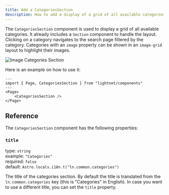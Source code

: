 ```yaml
---
title: Add a CategoriesSection
description: How to add a display of a grid of all available categories to your LightNet page.
---
```


The `CategoriesSection` component is used to display a grid of all available categories. It already includes a `Section`
component to handle the layout. Clicking on a category navigates to the search page filtered by the category. Categories
with an `image` property can be shown in an `image-grid` layout to highlight their images.

![Image Categories Section](./images/categories.webp)

Here is an example on how to use it:

```astro
---
import { Page, CategoriesSection } from "lightnet/components"
---
<Page>
    <CategoriesSection />
</Page>
```

## Reference

The `CategoriesSection` component has the following properties:

### `title`

type: `string` \
example: `"Categories"` \
required: `false` \
default: `Astro.locals.i18n.t("ln.common.categories")`

The title of the categories section. By default the title is translated from the `ln.common.categories` key (this is "Categories" in English).
In case you want to use a different title, you can set the `title` property.